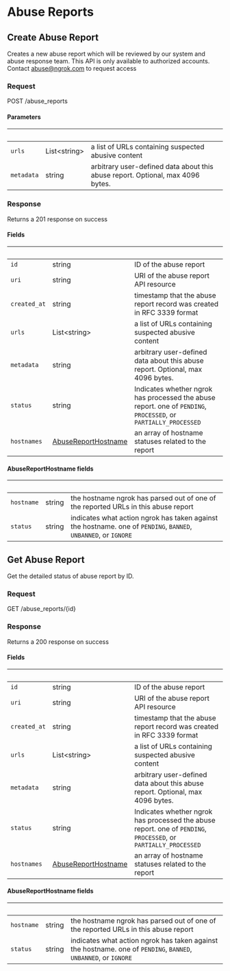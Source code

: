 
# Abuse Reports

## Create Abuse Report

Creates a new abuse report which will be reviewed by our system and abuse response team. This API is only available to authorized accounts. Contact abuse@ngrok.com to request access

### Request

POST /abuse_reports

<AbuseReportsCreateRequest />

#### Parameters

| &nbsp;     | &nbsp;             | &nbsp;                                                                         |
| ---------- | ------------------ | ------------------------------------------------------------------------------ |
| `urls`     | List&lt;string&gt; | a list of URLs containing suspected abusive content                            |
| `metadata` | string             | arbitrary user-defined data about this abuse report. Optional, max 4096 bytes. |

### Response

Returns a 201 response on success

<AbuseReportsCreateResponse />

#### Fields

| &nbsp;       | &nbsp;                                             | &nbsp;                                                                                                          |
| ------------ | -------------------------------------------------- | --------------------------------------------------------------------------------------------------------------- |
| `id`         | string                                             | ID of the abuse report                                                                                          |
| `uri`        | string                                             | URI of the abuse report API resource                                                                            |
| `created_at` | string                                             | timestamp that the abuse report record was created in RFC 3339 format                                           |
| `urls`       | List&lt;string&gt;                                 | a list of URLs containing suspected abusive content                                                             |
| `metadata`   | string                                             | arbitrary user-defined data about this abuse report. Optional, max 4096 bytes.                                  |
| `status`     | string                                             | Indicates whether ngrok has processed the abuse report. one of `PENDING`, `PROCESSED`, or `PARTIALLY_PROCESSED` |
| `hostnames`  | [AbuseReportHostname](#abusereporthostname-fields) | an array of hostname statuses related to the report                                                             |

#### AbuseReportHostname fields

| &nbsp;     | &nbsp; | &nbsp;                                                                                                          |
| ---------- | ------ | --------------------------------------------------------------------------------------------------------------- |
| `hostname` | string | the hostname ngrok has parsed out of one of the reported URLs in this abuse report                              |
| `status`   | string | indicates what action ngrok has taken against the hostname. one of `PENDING`, `BANNED`, `UNBANNED`, or `IGNORE` |

## Get Abuse Report

Get the detailed status of abuse report by ID.

### Request

GET /abuse_reports/\{id\}

<AbuseReportsGetRequest />

### Response

Returns a 200 response on success

<AbuseReportsGetResponse />

#### Fields

| &nbsp;       | &nbsp;                                             | &nbsp;                                                                                                          |
| ------------ | -------------------------------------------------- | --------------------------------------------------------------------------------------------------------------- |
| `id`         | string                                             | ID of the abuse report                                                                                          |
| `uri`        | string                                             | URI of the abuse report API resource                                                                            |
| `created_at` | string                                             | timestamp that the abuse report record was created in RFC 3339 format                                           |
| `urls`       | List&lt;string&gt;                                 | a list of URLs containing suspected abusive content                                                             |
| `metadata`   | string                                             | arbitrary user-defined data about this abuse report. Optional, max 4096 bytes.                                  |
| `status`     | string                                             | Indicates whether ngrok has processed the abuse report. one of `PENDING`, `PROCESSED`, or `PARTIALLY_PROCESSED` |
| `hostnames`  | [AbuseReportHostname](#abusereporthostname-fields) | an array of hostname statuses related to the report                                                             |

#### AbuseReportHostname fields

| &nbsp;     | &nbsp; | &nbsp;                                                                                                          |
| ---------- | ------ | --------------------------------------------------------------------------------------------------------------- |
| `hostname` | string | the hostname ngrok has parsed out of one of the reported URLs in this abuse report                              |
| `status`   | string | indicates what action ngrok has taken against the hostname. one of `PENDING`, `BANNED`, `UNBANNED`, or `IGNORE` |
